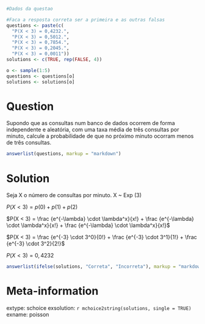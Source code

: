 ```r
#Dados da questao

#Faca a resposta correta ser a primeira e as outras falsas
questions <- paste(c(
  "P(X < 3) = 0,4232.",
  "P(X < 3) = 0,5012.",
  "P(X < 3) = 0,7854.",
  "P(X < 3) = 0,2045.",
  "P(X < 3) = 0,0011"))
solutions <- c(TRUE, rep(FALSE, 4))

o <- sample(1:5)
questions <- questions[o]
solutions <- solutions[o]
```

Question
========
Supondo que as consultas num banco de dados ocorrem de forma independente e aleatória, com uma taxa média de três consultas por minuto, calcule a probabilidade de que no próximo minuto ocorram menos de três consultas.

```r
answerlist(questions, markup = "markdown")
```

Solution
========
Seja X o número de consultas por minuto.  X ~ Exp (3) 

$P(X < 3) = p(0) + p(1) + p(2)$

$P(X < 3) = \frac {e^{-\lambda} \cdot \lambda^x}{x!} + \frac {e^{-\lambda} \cdot \lambda^x}{x!} + \frac {e^{-\lambda} \cdot \lambda^x}{x!}$

$P(X < 3) = \frac {e^{-3} \cdot 3^0}{0!} + \frac {e^{-3} \cdot 3^1}{1!} + \frac {e^{-3} \cdot 3^2}{2!}$

$P(X < 3) = 0,4232$


```r
answerlist(ifelse(solutions, "Correta", "Incorreta"), markup = "markdown")
```

Meta-information
================
extype: schoice
exsolution: `r mchoice2string(solutions, single = TRUE)`
exname: poisson